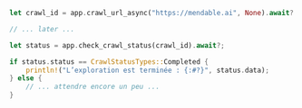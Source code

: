 ```rust Rust
let crawl_id = app.crawl_url_async("https://mendable.ai", None).await?.id;

// ... later ...

let status = app.check_crawl_status(crawl_id).await?;

if status.status == CrawlStatusTypes::Completed {
    println!("L’exploration est terminée : {:#?}", status.data);
} else {
    // ... attendre encore un peu ...
}
```
